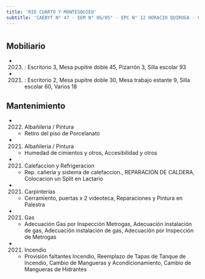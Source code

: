 ```yaml
---
title: 'RIO CUARTO Y MONTESQUIEU'
subtitle: 'CAEBYT N° 47 - EEM N° 06/05° - EPC N° 12 HORACIO QUIROGA - CAIYJ CLUB BARRACAS SUR - CFP N° 09 POLO EDUCATIVO BARRACAS - ESCUELA INF. N° 12/05° - Casa de la Cultura'
---
```


#


## Mobiliario

*  (2023) : Escritorio 3, Mesa pupitre doble 45, Pizarrón 3, Silla escolar 93 

*  (2021) : Escritorio 2, Mesa pupitre doble 30, Mesa trabajo estante 9, Silla escolar 60, Varios 18 





## Mantenimiento

*  (2022) Albañileria / Pintura 
    + Retiro del piso de Porcelanato

*  (2021) Albañileria / Pintura 
    + Humedad de cimientos y otros, Accesibilidad y otros

*  (2021) Calefaccion y Refrigeracion 
    + Rep. cañeria y sistema de calefaccion., REPARACION DE CALDERA, Colocacion un Split en Lactario

*  (2021) Carpinterías 
    + Cerramiento, puertas x 2 videoteca, Reparaciones y Pintura en Palestra

*  (2021) Gas 
    + Adecuación Gas por Inspección Metrogas, Adecuación instalación de gas, Adecuación instalación de gas, Adecuación por Inspección de Metrogas

*  (2021) Incendio 
    + Provisión faltantes Incendio, Reemplazo de Tapas de Tanque de Incendio, Cambio de Mangueras y Acondicionamiento, Cambio de Mangueras de Hidrantes



